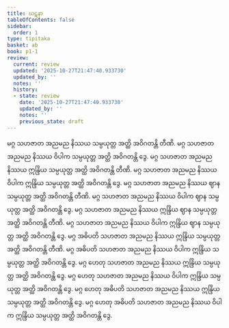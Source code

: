 ```yaml
---
title: ဃဋနာ
tableOfContents: false
sidebar:
  order: 1
type: tipitaka
basket: ab
book: p1-1
review:
  current: review
  updated: '2025-10-27T21:47:40.933730'
  updated_by: ''
  notes: ''
  history:
  - state: review
    date: '2025-10-27T21:47:40.933730'
    updated_by: ''
    notes: ''
    previous_state: draft
---
```



<ReviewStatus review={frontmatter.review} showDetails={true} />

<HypothesisAnnotation frontmatter={frontmatter} />

<DynamicBreadcrumb />

<Paragraph number="1995" book="p1-1">
မဂ္ဂ သဟဇာတ အညမည နိဿယ သမ္ပယုတ္တ အတ္ထိ အဝိဂတန္တိ တီဏိ. မဂ္ဂ သဟဇာတ အညမည နိဿယ ဝိပါက သမ္ပယုတ္တ အတ္ထိ အဝိဂတန္တိ ဒွေ.
</Paragraph>

<Paragraph number="1996" book="p1-1">
မဂ္ဂ သဟဇာတ အညမည နိဿယ ဣန္ဒြိယ သမ္ပယုတ္တ အတ္ထိ အဝိဂတန္တိ တီဏိ. မဂ္ဂ သဟဇာတ အညမည နိဿယ ဝိပါက ဣန္ဒြိယ သမ္ပယုတ္တ အတ္ထိ အဝိဂတန္တိ ဒွေ.
</Paragraph>

<Paragraph number="1997" book="p1-1">
မဂ္ဂ သဟဇာတ အညမည နိဿယ ဈာန သမ္ပယုတ္တ အတ္ထိ အဝိဂတန္တိ တီဏိ. မဂ္ဂ သဟဇာတ အညမည နိဿယ ဝိပါက ဈာန သမ္ပယုတ္တ အတ္ထိ အဝိဂတန္တိ ဒွေ.
</Paragraph>

<Paragraph number="1998" book="p1-1">
မဂ္ဂ သဟဇာတ အညမည နိဿယ ဣန္ဒြိယ ဈာန သမ္ပယုတ္တ အတ္ထိ အဝိဂတန္တိ တီဏိ. မဂ္ဂ သဟဇာတ အညမည နိဿယ ဝိပါက ဣန္ဒြိယ ဈာန သမ္ပယုတ္တ အတ္ထိ အဝိဂတန္တိ ဒွေ.
</Paragraph>

<Paragraph number="1999" book="p1-1">
မဂ္ဂ အဓိပတိ သဟဇာတ အညမည နိဿယ ဣန္ဒြိယ သမ္ပယုတ္တ အတ္ထိ အဝိဂတန္တိ တီဏိ. မဂ္ဂ အဓိပတိ သဟဇာတ အညမည နိဿယ ဝိပါက ဣန္ဒြိယ သမ္ပယုတ္တ အတ္ထိ အဝိဂတန္တိ ဒွေ.
</Paragraph>

<Paragraph number="2000" book="p1-1">
မဂ္ဂ ဟေတု သဟဇာတ အညမည နိဿယ ဣန္ဒြိယ သမ္ပယုတ္တ အတ္ထိ အဝိဂတန္တိ ဒွေ. မဂ္ဂ ဟေတု သဟဇာတ အညမည နိဿယ ဝိပါက ဣန္ဒြိယ သမ္ပယုတ္တ အတ္ထိ အဝိဂတန္တိ ဒွေ.
</Paragraph>

<Paragraph number="2001" book="p1-1">
မဂ္ဂ ဟေတု အဓိပတိ သဟဇာတ အညမည နိဿယ ဣန္ဒြိယ သမ္ပယုတ္တ အတ္ထိ အဝိဂတန္တိ ဒွေ. မဂ္ဂ ဟေတု အဓိပတိ သဟဇာတ အညမည နိဿယ ဝိပါက ဣန္ဒြိယ သမ္ပယုတ္တ အတ္ထိ အဝိဂတန္တိ ဒွေ.
</Paragraph>